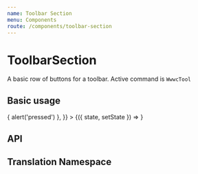 ```yaml
---
name: Toolbar Section
menu: Components
route: /components/toolbar-section
---
```



# ToolbarSection

A basic row of buttons for a toolbar. Active command is `WwwcTool`

## Basic usage

<Playground>
  <State
    initial={{
      buttons: exampleButtons,
      activeCommand: exampleButtons[0].command,
      setToolActive: () => {
        alert('pressed')
      },
    }}
  >
    {({ state, setState }) => <ToolbarSection {...state} />}
  </State>
</Playground>

## API

<Props of={ToolbarSection} />

## Translation Namespace

<NameSpace name="Buttons" />
